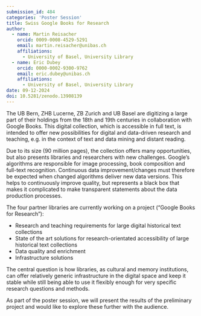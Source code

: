 ```yaml
---
submission_id: 484
categories: 'Poster Session'
title: Swiss Google Books for Research
author:
  - name: Martin Reisacher
    orcid: 0009-0008-4529-5291
    email: martin.reisacher@unibas.ch
    affiliations:
      - University of Basel, University Library
  - name: Eric Dubey
    orcid: 0000-0002-9300-9762
    email: eric.dubey@unibas.ch
    affiliations:
      - University of Basel, University Library
date: 09-12-2024
doi: 10.5281/zenodo.13908139
---
```


The UB Bern, ZHB Lucerne, ZB Zurich and UB Basel are digitizing a large part of their holdings from the 18th and 19th centuries in collaboration with Google Books. This digital collection, which is accessible in full text, is intended to offer new possibilities for digital and data-driven research and teaching, e.g. in the context of text and data mining and distant reading.

Due to its size (90 million pages), the collection offers many opportunities, but also presents libraries and researchers with new challenges. Google's algorithms are responsible for image processing, book composition and full-text recognition. Continuous data improvement/changes must therefore be expected when changed algorithms deliver new data versions. This helps to continuously improve quality, but represents a black box that makes it complicated to make transparent statements about the data production processes.

The four partner libraries are currently working on a project (“Google Books for Research”):

* Research and teaching requirements for large digital historical text collections
* State of the art solutions for research-orientated accessibility of large historical text collections
* Data quality and enrichment
* Infrastructure solutions

The central question is how libraries, as cultural and memory institutions, can offer relatively generic infrastructure in the digital space and keep it stable while still being able to use it flexibly enough for very specific research questions and methods.

As part of the poster session, we will present the results of the preliminary project and would like to explore these further with the audience.
